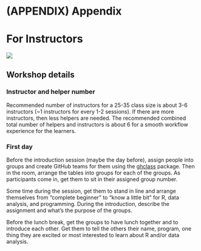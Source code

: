# (APPENDIX) Appendix {-}

# For Instructors

![](https://img.shields.io/badge/document%20status-in%20progress-orange?style=flat-square)

## Workshop details

### Instructor and helper number

Recommended number of instructors for a 25-35 class size is about 3-6
instructors (~1 instructors for every 1-2 sessions). If there are more instructors,
then less helpers are needed. The recommended combined total number of helpers
and instructors is about 6 for a smooth workflow experience for the learners.

### First day

Before the introduction session (maybe the day before),
assign people into groups and create GitHub teams for them using the [ghclass] package.
Then in the room, arrange the tables into groups for each of the groups.
As participants come in, get them to sit in their assigned group number.

Some time during the session, get them to stand in line and arrange themselves from 
"complete beginner" to "know a little bit" for R, data analysis, and programming.
During the introduction, describe the assignment and what's the purpose of the groups.

[ghclass]: https://rundel.github.io/ghclass

Before the lunch break, get the groups to have lunch together and 
to introduce each other. Get them to tell the others their name, 
program, one thing they are excited or 
most interested to learn about R and/or data analysis.
